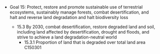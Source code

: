 - Goal 15: Protect, restore and promote sustainable use of terrestrial ecosystems, sustainably manage forests, combat desertification, and halt and reverse land degradation and halt biodiversity loss

    - 15.3 By 2030, combat desertification, restore degraded land and soil, including land affected by desertification, drought and floods, and strive to achieve a land degradation-neutral world	
        - 15.3.1 Proportion of land that is degraded over total land area	C150301
    